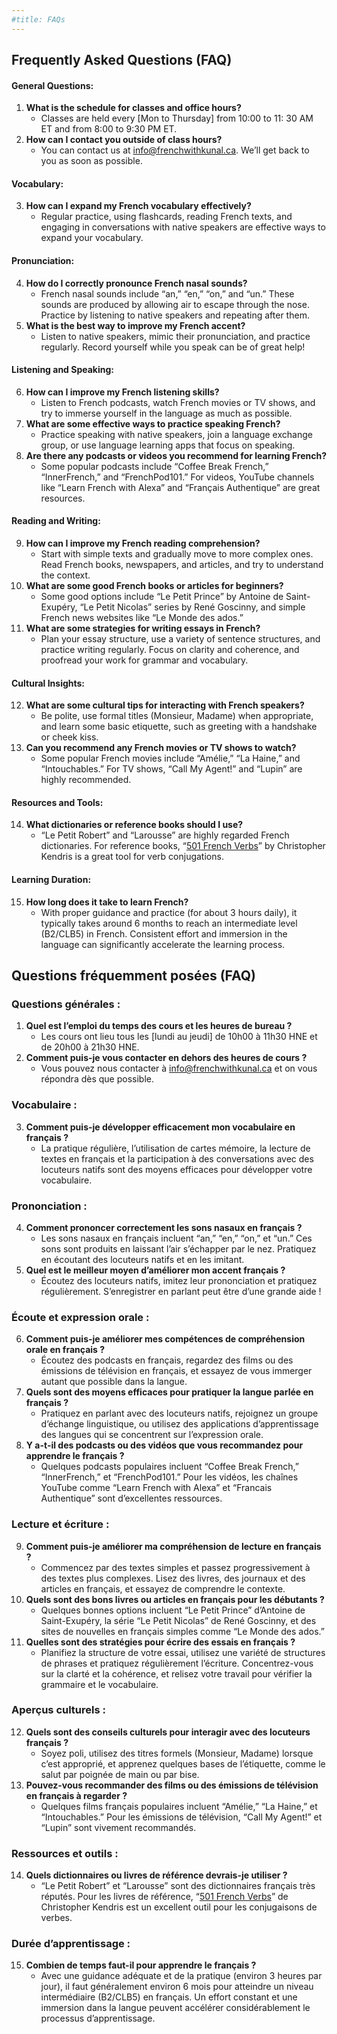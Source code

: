 ```yaml
---
#title: FAQs
---
```


::: {.content-visible when-profile="english"}
## Frequently Asked Questions (FAQ)

#### General Questions:

1.  **What is the schedule for classes and office hours?**
    -   Classes are held every \[Mon to Thursday\] from 10:00 to 11: 30 AM ET and from 8:00 to 9:30 PM ET.
2.  **How can I contact you outside of class hours?**
    -   You can contact us at [info\@frenchwithkunal.ca](mailto:info@frenchwithkunal.ca). We'll get back to you as soon as possible.

#### Vocabulary:

3.  **How can I expand my French vocabulary effectively?**
    -   Regular practice, using flashcards, reading French texts, and engaging in conversations with native speakers are effective ways to expand your vocabulary.

#### Pronunciation:

4.  **How do I correctly pronounce French nasal sounds?**
    -   French nasal sounds include “an,” “en,” “on,” and “un.” These sounds are produced by allowing air to escape through the nose. Practice by listening to native speakers and repeating after them.
5.  **What is the best way to improve my French accent?**
    -   Listen to native speakers, mimic their pronunciation, and practice regularly. Record yourself while you speak can be of great help!

#### Listening and Speaking:

6.  **How can I improve my French listening skills?**
    -   Listen to French podcasts, watch French movies or TV shows, and try to immerse yourself in the language as much as possible.
7.  **What are some effective ways to practice speaking French?**
    -   Practice speaking with native speakers, join a language exchange group, or use language learning apps that focus on speaking.
8.  **Are there any podcasts or videos you recommend for learning French?**
    -   Some popular podcasts include “Coffee Break French,” “InnerFrench,” and “FrenchPod101.” For videos, YouTube channels like “Learn French with Alexa” and “Français Authentique” are great resources.

#### Reading and Writing:

9.  **How can I improve my French reading comprehension?**
    -   Start with simple texts and gradually move to more complex ones. Read French books, newspapers, and articles, and try to understand the context.
10. **What are some good French books or articles for beginners?**
    -   Some good options include “Le Petit Prince” by Antoine de Saint-Exupéry, “Le Petit Nicolas” series by René Goscinny, and simple French news websites like “Le Monde des ados.”
11. **What are some strategies for writing essays in French?**
    -   Plan your essay structure, use a variety of sentence structures, and practice writing regularly. Focus on clarity and coherence, and proofread your work for grammar and vocabulary.

#### Cultural Insights:

12. **What are some cultural tips for interacting with French speakers?**
    -   Be polite, use formal titles (Monsieur, Madame) when appropriate, and learn some basic etiquette, such as greeting with a handshake or cheek kiss.
13. **Can you recommend any French movies or TV shows to watch?**
    -   Some popular French movies include “Amélie,” “La Haine,” and “Intouchables.” For TV shows, “Call My Agent!” and “Lupin” are highly recommended.

#### Resources and Tools:

14. **What dictionaries or reference books should I use?**
    -   “Le Petit Robert” and “Larousse” are highly regarded French dictionaries. For reference books, “[501 French Verbs](chrome-extension://efaidnbmnnnibpcajpcglclefindmkaj/https://bpb-us-e1.wpmucdn.com/blogs.uoregon.edu/dist/f/8175/files/2014/06/Kendris_501_French_Verbs_Barrons-13u1653.pdf)” by Christopher Kendris is a great tool for verb conjugations.

#### Learning Duration:

15. **How long does it take to learn French?**
    -   With proper guidance and practice (for about 3 hours daily), it typically takes around 6 months to reach an intermediate level (B2/CLB5) in French. Consistent effort and immersion in the language can significantly accelerate the learning process.
:::

::: {.content-visible when-profile="french"}
## Questions fréquemment posées (FAQ)

### Questions générales :

1.  **Quel est l'emploi du temps des cours et les heures de bureau ?**
    -   Les cours ont lieu tous les \[lundi au jeudi\] de 10h00 à 11h30 HNE et de 20h00 à 21h30 HNE.
2.  **Comment puis-je vous contacter en dehors des heures de cours ?**
    -   Vous pouvez nous contacter à [info\@frenchwithkunal.ca](mailto:info@frenchwithkunal.ca) et on vous répondra dès que possible.

### Vocabulaire :

3.  **Comment puis-je développer efficacement mon vocabulaire en français ?**
    -   La pratique régulière, l'utilisation de cartes mémoire, la lecture de textes en français et la participation à des conversations avec des locuteurs natifs sont des moyens efficaces pour développer votre vocabulaire.

### Prononciation :

4.  **Comment prononcer correctement les sons nasaux en français ?**
    -   Les sons nasaux en français incluent “an,” “en,” “on,” et “un.” Ces sons sont produits en laissant l'air s'échapper par le nez. Pratiquez en écoutant des locuteurs natifs et en les imitant.
5.  **Quel est le meilleur moyen d'améliorer mon accent français ?**
    -   Écoutez des locuteurs natifs, imitez leur prononciation et pratiquez régulièrement. S'enregistrer en parlant peut être d'une grande aide !

### Écoute et expression orale :

6.  **Comment puis-je améliorer mes compétences de compréhension orale en français ?**
    -   Écoutez des podcasts en français, regardez des films ou des émissions de télévision en français, et essayez de vous immerger autant que possible dans la langue.
7.  **Quels sont des moyens efficaces pour pratiquer la langue parlée en français ?**
    -   Pratiquez en parlant avec des locuteurs natifs, rejoignez un groupe d'échange linguistique, ou utilisez des applications d'apprentissage des langues qui se concentrent sur l'expression orale.
8.  **Y a-t-il des podcasts ou des vidéos que vous recommandez pour apprendre le français ?**
    -   Quelques podcasts populaires incluent “Coffee Break French,” “InnerFrench,” et “FrenchPod101.” Pour les vidéos, les chaînes YouTube comme “Learn French with Alexa” et “Francais Authentique” sont d'excellentes ressources.

### Lecture et écriture :

9.  **Comment puis-je améliorer ma compréhension de lecture en français ?**
    -   Commencez par des textes simples et passez progressivement à des textes plus complexes. Lisez des livres, des journaux et des articles en français, et essayez de comprendre le contexte.
10. **Quels sont des bons livres ou articles en français pour les débutants ?**
    -   Quelques bonnes options incluent “Le Petit Prince” d'Antoine de Saint-Exupéry, la série “Le Petit Nicolas” de René Goscinny, et des sites de nouvelles en français simples comme “Le Monde des ados.”
11. **Quelles sont des stratégies pour écrire des essais en français ?**
    -   Planifiez la structure de votre essai, utilisez une variété de structures de phrases et pratiquez régulièrement l'écriture. Concentrez-vous sur la clarté et la cohérence, et relisez votre travail pour vérifier la grammaire et le vocabulaire.

### Aperçus culturels :

12. **Quels sont des conseils culturels pour interagir avec des locuteurs français ?**
    -   Soyez poli, utilisez des titres formels (Monsieur, Madame) lorsque c'est approprié, et apprenez quelques bases de l'étiquette, comme le salut par poignée de main ou par bise.
13. **Pouvez-vous recommander des films ou des émissions de télévision en français à regarder ?**
    -   Quelques films français populaires incluent “Amélie,” “La Haine,” et “Intouchables.” Pour les émissions de télévision, “Call My Agent!” et “Lupin” sont vivement recommandés.

### Ressources et outils :

14. **Quels dictionnaires ou livres de référence devrais-je utiliser ?**
    -   “Le Petit Robert” et “Larousse” sont des dictionnaires français très réputés. Pour les livres de référence, “[501 French Verbs](chrome-extension://efaidnbmnnnibpcajpcglclefindmkaj/https://bpb-us-e1.wpmucdn.com/blogs.uoregon.edu/dist/f/8175/files/2014/06/Kendris_501_French_Verbs_Barrons-13u1653.pdf)” de Christopher Kendris est un excellent outil pour les conjugaisons de verbes.

### Durée d'apprentissage :

15. **Combien de temps faut-il pour apprendre le français ?**
    -   Avec une guidance adéquate et de la pratique (environ 3 heures par jour), il faut généralement environ 6 mois pour atteindre un niveau intermédiaire (B2/CLB5) en français. Un effort constant et une immersion dans la langue peuvent accélérer considérablement le processus d'apprentissage.
:::
